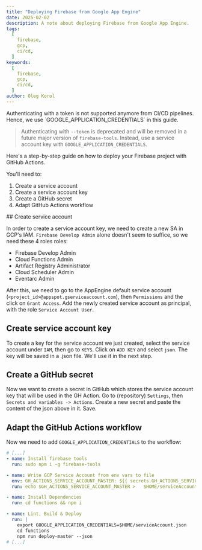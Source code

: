 ```yaml
---
title: "Deploying Firebase from Google App Engine"
date: 2025-02-02
description: A note about deploying Firebase from Google App Engine.
tags:
  [
    firebase,
    gcp,
    ci/cd,
  ]
keywords:
  [
    firebase,
    gcp,
    ci/cd,
  ]
author: Oleg Korol
---
```



<Callout type="default" emoji="ℹ️">
  Authenticating with a token is not supported anymore from CI/CD pipelines.
  Hence, we use `GOOGLE_APPLICATION_CREDENTIALS` in this guide.

  > Authenticating with `--token` is deprecated and will be removed in a future major version of `firebase-tools`. Instead, use a service account key with `GOOGLE_APPLICATION_CREDENTIALS`.
</Callout>


Here's a step-by-step guide on how to deploy your Firebase project with GitHub Actions.

You'll need to:
1. Create a service account
2. Create a service account key
3. Create a GitHub secret
4. Adapt GitHub Actions workflow

<Steps>
## Create service account

In order to create a service account key, we need to create a new SA in GCP's IAM.
`Firebase Develop Admin` alone doesn't seem to suffice, so we need these 4 roles roles:
- Firebase Develop Admin
- Cloud Functions Admin
- Artifact Registry Administrator
- Cloud Scheduler Admin
- Eventarc Admin

After this, we need to go to the AppEngine default service account (`<project_id>@appspot.gserviceaccount.com`), then `Permissions` and the click on `Grant Access`.
Add the newly created service account as principal, with the role `Service Account User`.

## Create service account key

To create a key for the service account we just created, select the service account under `IAM`, then go to `KEYS`. Click on `ADD KEY` and select `json`.
The key will be saved in a .json file. We'll use it in the next step.

## Create a GitHub secret

Now we want to create a secret in GitHub which stores the service account key that will be used in the GH Action.
Go to (repository) `Settings`, then `Secrets and variables -> Actions`. Create a new secret and paste the content of the json above in it. Save.

## Adapt the GitHub Actions workflow

Now we need to add `GOOGLE_APPLICATION_CREDENTIALS` to the workflow:

```yml
# [...]
- name: Install firebase tools
  run: sudo npm i -g firebase-tools

- name: Write GCP Service Account from env vars to file
  env: GH_ACTIONS_SERVICE_ACCOUNT_MASTER: ${{ secrets.GH_ACTIONS_SERVICE_ACCOUNT_MASTER }}
  run: echo $GH_ACTIONS_SERVICE_ACCOUNT_MASTER >   $HOME/serviceAccount.json

- name: Install Dependencies
  run: cd functions && npm i

- name: Lint, Build & Deploy
  run: |
    export GOOGLE_APPLICATION_CREDENTIALS=$HOME/serviceAccount.json
    cd functions
    npm run deploy-master --json
# [...]
```
</Steps>

